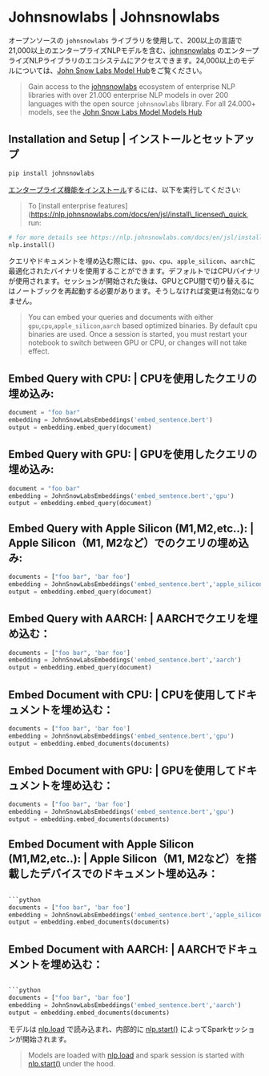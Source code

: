 # Johnsnowlabs | Johnsnowlabs

オープンソースの `johnsnowlabs` ライブラリを使用して、200以上の言語で21,000以上のエンタープライズNLPモデルを含む、[johnsnowlabs](https://www.johnsnowlabs.com/) のエンタープライズNLPライブラリのエコシステムにアクセスできます。24,000以上のモデルについては、[John Snow Labs Model Hub](https://nlp.johnsnowlabs.com/models)をご覧ください。

> Gain access to the [johnsnowlabs](https://www.johnsnowlabs.com/) ecosystem of enterprise NLP libraries
> with over 21.000 enterprise NLP models in over 200 languages with the open source `johnsnowlabs` library.
> For all 24.000+ models, see the [John Snow Labs Model Models Hub](https://nlp.johnsnowlabs.com/models)

## Installation and Setup | インストールとセットアップ

```bash
pip install johnsnowlabs
```

[エンタープライズ機能をインストール](https://nlp.johnsnowlabs.com/docs/en/jsl/install_licensed_quick)するには、以下を実行してください:

> To \[install enterprise features]\(https://nlp.johnsnowlabs.com/docs/en/jsl/install\_licensed\_quick, run:

```python
# for more details see https://nlp.johnsnowlabs.com/docs/en/jsl/install_licensed_quick
nlp.install()
```

クエリやドキュメントを埋め込む際には、`gpu`、`cpu`、`apple_silicon`、`aarch`に最適化されたバイナリを使用することができます。デフォルトではCPUバイナリが使用されます。セッションが開始された後は、GPUとCPU間で切り替えるにはノートブックを再起動する必要があります。そうしなければ変更は有効になりません。

> You can embed your queries and documents with either `gpu`,`cpu`,`apple_silicon`,`aarch` based optimized binaries.
> By default cpu binaries are used.
> Once a session is started, you must restart your notebook to switch between GPU or CPU, or changes will not take effect.

## Embed Query with CPU: | CPUを使用したクエリの埋め込み:

```python
document = "foo bar"
embedding = JohnSnowLabsEmbeddings('embed_sentence.bert')
output = embedding.embed_query(document)
```

## Embed Query with GPU: | GPUを使用したクエリの埋め込み:

```python
document = "foo bar"
embedding = JohnSnowLabsEmbeddings('embed_sentence.bert','gpu')
output = embedding.embed_query(document)
```

## Embed Query with Apple Silicon (M1,M2,etc..): | Apple Silicon（M1, M2など）でのクエリの埋め込み:

```python
documents = ["foo bar", 'bar foo']
embedding = JohnSnowLabsEmbeddings('embed_sentence.bert','apple_silicon')
output = embedding.embed_query(document)
```

## Embed Query with AARCH: | AARCHでクエリを埋め込む：

```python
documents = ["foo bar", 'bar foo']
embedding = JohnSnowLabsEmbeddings('embed_sentence.bert','aarch')
output = embedding.embed_query(document)
```

## Embed Document with CPU: | CPUを使用してドキュメントを埋め込む：

```python
documents = ["foo bar", 'bar foo']
embedding = JohnSnowLabsEmbeddings('embed_sentence.bert','gpu')
output = embedding.embed_documents(documents)
```

## Embed Document with GPU: | GPUを使用してドキュメントを埋め込む：

```python
documents = ["foo bar", 'bar foo']
embedding = JohnSnowLabsEmbeddings('embed_sentence.bert','gpu')
output = embedding.embed_documents(documents)
```

## Embed Document with Apple Silicon (M1,M2,etc..): | Apple Silicon（M1, M2など）を搭載したデバイスでのドキュメント埋め込み：

````python

```python
documents = ["foo bar", 'bar foo']
embedding = JohnSnowLabsEmbeddings('embed_sentence.bert','apple_silicon')
output = embedding.embed_documents(documents)
````

## Embed Document with AARCH: | AARCHでドキュメントを埋め込む：

````python

```python
documents = ["foo bar", 'bar foo']
embedding = JohnSnowLabsEmbeddings('embed_sentence.bert','aarch')
output = embedding.embed_documents(documents)
````

モデルは [nlp.load](https://nlp.johnsnowlabs.com/docs/en/jsl/load_api) で読み込まれ、内部的に [nlp.start()](https://nlp.johnsnowlabs.com/docs/en/jsl/start-a-sparksession) によってSparkセッションが開始されます。

> Models are loaded with [nlp.load](https://nlp.johnsnowlabs.com/docs/en/jsl/load_api) and spark session is started with [nlp.start()](https://nlp.johnsnowlabs.com/docs/en/jsl/start-a-sparksession) under the hood.

